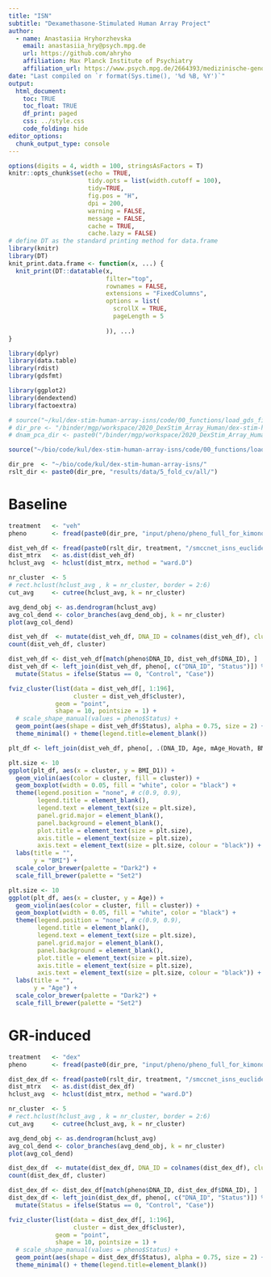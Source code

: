 ```yaml
---
title: "ISN"
subtitle: "Dexamethasone-Stimulated Human Array Project"
author: 
  - name: Anastasiia Hryhorzhevska
    email: anastasiia_hry@psych.mpg.de
    url: https://github.com/ahryho
    affiliation: Max Planck Institute of Psychiatry
    affiliation_url: https://www.psych.mpg.de/2664393/medizinische-genomforschung
date: "Last compiled on `r format(Sys.time(), '%d %B, %Y')`"
output:
  html_document:
    toc: TRUE
    toc_float: TRUE
    df_print: paged
    css: ../style.css
    code_folding: hide
editor_options: 
  chunk_output_type: console
---
```


```r
options(digits = 4, width = 100, stringsAsFactors = T)
knitr::opts_chunk$set(echo = TRUE,
                      tidy.opts = list(width.cutoff = 100),
                      tidy=TRUE,
                      fig.pos = "H",
                      dpi = 200,
                      warning = FALSE, 
                      message = FALSE, 
                      cache = TRUE, 
                      cache.lazy = FALSE)
# define DT as the standard printing method for data.frame
library(knitr)
library(DT)
knit_print.data.frame <- function(x, ...) {
  knit_print(DT::datatable(x,
                           filter="top",
                           rownames = FALSE,
                           extensions = "FixedColumns",
                           options = list(
                             scrollX = TRUE,
                             pageLength = 5
                             
                           )), ...)
}
```

```r
library(dplyr)
library(data.table)
library(rdist)
library(gdsfmt)

library(ggplot2)
library(dendextend)
library(factoextra)
```

```r
# source("~/kul/dex-stim-human-array-isns/code/00_functions/load_gds_files.R")
# dir_pre <- "/binder/mgp/workspace/2020_DexStim_Array_Human/dex-stim-human-isns/"
# dnam_pca_dir <- paste0("/binder/mgp/workspace/2020_DexStim_Array_Human/dex-stim-human-array/output/data/methylation/02_dmp/")

source("~/bio/code/kul/dex-stim-human-array-isns/code/00_functions/load_gds_files.R")

dir_pre  <- "~/bio/code/kul/dex-stim-human-array-isns/"
rslt_dir <- paste0(dir_pre, "results/data/5_fold_cv/all/")
```

# Baseline

```r
treatment   <- "veh"
pheno       <- fread(paste0(dir_pre, "input/pheno/pheno_full_for_kimono.csv"), dec = ",")[Include == T][Dex == ifelse(treatment == "veh", 0, 1)]

dist_veh_df <- fread(paste0(rslt_dir, treatment, "/smccnet_isns_euclidean_dist_mtrx.csv"))
dist_mtrx   <- as.dist(dist_veh_df)
hclust_avg  <- hclust(dist_mtrx, method = "ward.D")
```

```r
nr_cluster  <- 5
# rect.hclust(hclust_avg , k = nr_cluster, border = 2:6)
cut_avg     <- cutree(hclust_avg, k = nr_cluster)

avg_dend_obj <- as.dendrogram(hclust_avg)
avg_col_dend <- color_branches(avg_dend_obj, k = nr_cluster)
plot(avg_col_dend)
```

```r
dist_veh_df  <- mutate(dist_veh_df, DNA_ID = colnames(dist_veh_df), cluster = as.factor(cut_avg))
count(dist_veh_df, cluster)

dist_veh_df <- dist_veh_df[match(pheno$DNA_ID, dist_veh_df$DNA_ID), ] 
dist_veh_df <- left_join(dist_veh_df, pheno[, c("DNA_ID", "Status")]) %>% 
  mutate(Status = ifelse(Status == 0, "Control", "Case"))

fviz_cluster(list(data = dist_veh_df[, 1:196], 
                  cluster = dist_veh_df$cluster),
             geom = "point",
             shape = 10, pointsize = 1) + 
  # scale_shape_manual(values = pheno$Status) +
  geom_point(aes(shape = dist_veh_df$Status), alpha = 0.75, size = 2) +
  theme_minimal() + theme(legend.title=element_blank())

```

```r
plt_df <- left_join(dist_veh_df, pheno[, .(DNA_ID, Age, mAge_Hovath, BMI_D1, Sex)])
```

```r
plt.size <- 10
ggplot(plt_df, aes(x = cluster, y = BMI_D1)) +
  geom_violin(aes(color = cluster, fill = cluster)) +
  geom_boxplot(width = 0.05, fill = "white", color = "black") +
  theme(legend.position = "none", # c(0.9, 0.9), 
        legend.title = element_blank(), 
        legend.text = element_text(size = plt.size),
        panel.grid.major = element_blank(), 
        panel.background = element_blank(),
        plot.title = element_text(size = plt.size), 
        axis.title = element_text(size = plt.size),
        axis.text = element_text(size = plt.size, colour = "black")) + 
  labs(title = "",
       y = "BMI") +
  scale_color_brewer(palette = "Dark2") +
  scale_fill_brewer(palette = "Set2")
```


```r
plt.size <- 10
ggplot(plt_df, aes(x = cluster, y = Age)) +
  geom_violin(aes(color = cluster, fill = cluster)) +
  geom_boxplot(width = 0.05, fill = "white", color = "black") +
  theme(legend.position = "none", # c(0.9, 0.9), 
        legend.title = element_blank(), 
        legend.text = element_text(size = plt.size),
        panel.grid.major = element_blank(), 
        panel.background = element_blank(),
        plot.title = element_text(size = plt.size), 
        axis.title = element_text(size = plt.size),
        axis.text = element_text(size = plt.size, colour = "black")) + 
  labs(title = "",
       y = "Age") +
  scale_color_brewer(palette = "Dark2") +
  scale_fill_brewer(palette = "Set2")
```

# GR-induced

```r
treatment   <- "dex"
pheno       <- fread(paste0(dir_pre, "input/pheno/pheno_full_for_kimono.csv"), dec = ",")[Include == T][Dex == ifelse(treatment == "veh", 0, 1)]

dist_dex_df <- fread(paste0(rslt_dir, treatment, "/smccnet_isns_euclidean_dist_mtrx.csv"))
dist_mtrx   <- as.dist(dist_dex_df)
hclust_avg  <- hclust(dist_mtrx, method = "ward.D")
```

```r
nr_cluster  <- 5
# rect.hclust(hclust_avg , k = nr_cluster, border = 2:6)
cut_avg     <- cutree(hclust_avg, k = nr_cluster)

avg_dend_obj <- as.dendrogram(hclust_avg)
avg_col_dend <- color_branches(avg_dend_obj, k = nr_cluster)
plot(avg_col_dend)
```

```r
dist_dex_df  <- mutate(dist_dex_df, DNA_ID = colnames(dist_dex_df), cluster = as.factor(cut_avg))
count(dist_dex_df, cluster)

dist_dex_df <- dist_dex_df[match(pheno$DNA_ID, dist_dex_df$DNA_ID), ] 
dist_dex_df <- left_join(dist_dex_df, pheno[, c("DNA_ID", "Status")]) %>% 
  mutate(Status = ifelse(Status == 0, "Control", "Case"))

fviz_cluster(list(data = dist_dex_df[, 1:196], 
                  cluster = dist_dex_df$cluster),
             geom = "point",
             shape = 10, pointsize = 1) + 
  # scale_shape_manual(values = pheno$Status) +
  geom_point(aes(shape = dist_dex_df$Status), alpha = 0.75, size = 2) +
  theme_minimal() + theme(legend.title=element_blank())

```


